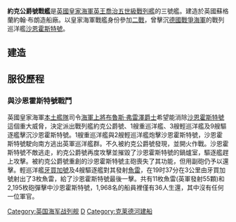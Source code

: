 {{unreferenced|time=2011-12-21}}
{{expand|time=2011-12-21}}
{{NoteTA
|G1=PoliticiansUK
|G2=UK Places
|G3=People
|G4=Country
}}
{{軍艦模板
|名稱= 約克公爵號戰艦[[File:Naval_Ensign_of_the_United_Kingdom.svg|30px]]<br /><small>Duke of York </small>
|名稱2= 
|圖片= [[File:HMS_Duke_of_York_during_an_Arctic_convoy.jpg|300px]]
|照片說明= 1942年3月時的約克公爵號
|圖片2= 
|照片說明2= 
|艦種= 戰艦
|艦級= [[英王喬治五世級戰列艦_(1936年)|英王喬治五世級戰列艦 (1936年)]]
|製造= 約翰·布朗造船廠
|動工= 1937年5月5日
|下水= 1940年2月28日
|服役= 1941年11月4日
|退役= 1951年11月
|結局= 拆毀
|除籍= 1957年5月18日
|基準= 36,727噸
|滿載= 40580噸
|長度= 227米 水線長225.5米
|闊度= 31.4米
|吃水= 10.8米
|航速= 29節
|引擎= 八具三鼓蒸氣鍋爐
|出力= 四軸三葉螺旋槳 125,000 馬力
|續航= 15000海里/10節	
|乘員= 1,314 - 1,631人
|裝甲= 舷側裝甲帶(最大)14.7英寸<br>甲板7英寸<br>炮塔(正面)13英寸<br>炮座13英寸<br>裝甲總重：12612噸
|艦載機= 四架[[海象偵察機|海象偵察機]]
|裝備= 10門14英寸/45倍口徑主炮<br>（兩座四聯裝炮塔，一座雙聯裝炮塔）<br>16門133毫米/50倍口徑[[高平兩用砲|高平兩用砲]]<br>32-48門雙聯裝[[QF_2磅速射艦炮|40毫米]]及[[厄利孔20毫米机炮|20毫米]][[高射炮|高射炮]]<br>大量12.7mm機槍
}}
	
'''約克公爵號戰艦'''是[[英國皇家海軍|英國皇家海軍]][[英王喬治五世級戰列艦_(1936年)|英王喬治五世級戰列艦]]的三號艦。建造於英國蘇格蘭約翰·布朗造船廠。以皇家海軍戰艦身份參加[[二戰|二戰]]，曾擊沉[[戰爭海軍|德國戰爭海軍]]的戰列巡洋艦[[沙恩霍斯特號戰鬥巡洋艦|沙恩霍斯特號]]。

==建造==

==服役歷程==
===與沙恩霍斯特號戰鬥===
英國皇家海軍[[本土艦隊|本土艦隊]]司令[[海軍上將|海軍上將]][[布魯斯·弗雷澤爵士|布魯斯·弗雷澤爵士]]希望能消除[[沙恩霍斯特號戰鬥巡洋艦|沙恩霍斯特號]]這個重大威脅，決定派出戰列艦約克公爵號、1艘重巡洋艦、3艘輕巡洋艦及9艘驅逐艦擊沉沙恩霍斯特號。1艘重巡洋艦與2艘輕巡洋艦炮擊沙恩霍斯特號，沙恩霍斯特號駛向南方逃出英軍巡洋艦群。不久被約克公爵號發現，並開火作戰。沙恩霍斯特號不敵逃走，約克公爵號再度攻擊並摧毀了沙恩霍斯特號的鍋爐室，驅逐艦趕上攻擊。被約克公爵號重創的沙恩霍斯特號主砲喪失了其功能，但用副砲仍予以還擊。輕巡洋艦[[牙買加號|牙買加號]]及4艘驅逐艦對其發射[[魚雷|魚雷]]，在19时37分在3公里由牙買加號射出了3枚魚雷，給了沙恩霍斯特號最後一擊。共有11枚魚雷(英軍發射55顆)和2,195枚砲彈擊中沙恩霍斯特號，1,968名的船員裡僅有36人生還，其中沒有任何一位軍官。

{{英國海軍戰艦}}{{1945年英國海軍赴港接受日本投降艦船}}
[[Category:英国海军战列舰|Category:英国海军战列舰]]
[[Category:英王乔治五世级|D]]
[[Category:克莱德河建船|Category:克莱德河建船]]